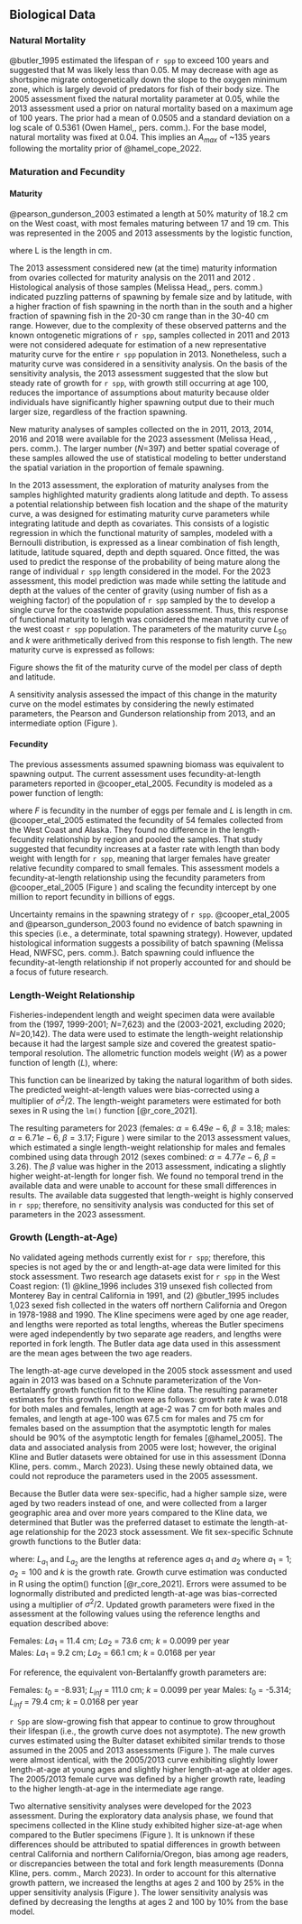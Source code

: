 ## Biological Data

### Natural Mortality

@butler_1995 estimated the lifespan of `r spp` to exceed 100 years and suggested that M was likely less than 0.05. M may decrease with age as shortspine migrate ontogenetically down the slope to the oxygen minimum zone, which is largely devoid of predators for fish of their body size. The 2005 assessment fixed the natural mortality parameter at 0.05, while the 2013 assessment used a prior on natural mortality based on a maximum age of 100 years. The prior had a mean of 0.0505 and a standard deviation on a log scale of 0.5361 (Owen Hamel,\gls{nwfsc}, pers. comm.). For the base model, natural mortality was fixed at 0.04. This implies an $A_{max}$ of ~135 years following the mortality prior of @hamel_cope_2022. 

### Maturation and Fecundity

#### Maturity   
@pearson_gunderson_2003 estimated a length at 50% maturity of 18.2 cm on the West coast, with most females maturing between 17 and 19 cm. This was represented in the 2005 and 2013 assessments by the logistic function,
\begin{equation} M(L) = (1 + e^{-2.3(L-18.2)})-1\end{equation}

where L is the length in cm.

The 2013 assessment considered new (at the time) maturity information from ovaries collected for maturity analysis on the 2011 and 2012 \gls{s-wcgbt}. Histological analysis of those samples (Melissa Head,\gls{nwfsc}, pers. comm.) indicated puzzling patterns of spawning by female size and by latitude, with a higher fraction of fish spawning in the north than in the south and a higher fraction of spawning fish in the 20-30 cm range than in the 30-40 cm range. However, due to the complexity of these observed patterns and the known ontogenetic migrations of `r spp`, samples collected in 2011 and 2013 were not considered adequate for estimation of a new representative maturity curve for the entire `r spp` population in 2013. Nonetheless, such a maturity curve was considered in a sensitivity analysis. On the basis of the sensitivity analysis, the 2013 assessment suggested that the slow but steady rate of growth for `r spp`, with growth still occurring at age 100, reduces the importance of assumptions about maturity because older individuals have significantly higher spawning output due to their much larger size, regardless of the fraction spawning.

New maturity analyses of samples collected on the \gls{s-wcgbt} in 2011, 2013, 2014, 2016 and 2018 were available for the 2023 assessment (Melissa Head, \gls{nwfsc}, pers. comm.). The larger number ($N$=397) and better spatial coverage of these samples allowed the use of statistical modeling to better understand the spatial variation in the proportion of female spawning.

In the 2013 assessment, the exploration of maturity analyses from the \gls{s-wcgbt} samples highlighted maturity gradients along latitude and depth. To assess a potential relationship between fish location and the shape of the maturity curve, a \gls{glm} was designed for estimating maturity curve parameters while integrating latitude and depth as covariates. This \gls{glm} consists of a logistic regression in which the functional maturity of samples, modeled with a Bernoulli distribution, is expressed as a linear combination of fish length, latitude, latitude squared, depth and depth squared. Once fitted, the \gls{glm} was used to predict the response of the probability of being mature along the range of individual `r spp` length considered in the model. For the 2023 assessment, this model prediction was made while setting the latitude and depth at the values of the center of gravity (using number of fish as a weighing factor) of the population of `r spp` sampled by the \gls{s-wcgbt} to develop a single curve for the coastwide population assessment. Thus, this response of functional maturity to length was considered the mean maturity curve of the west coast `r spp` population. The parameters of the maturity curve $L_{50}$ and $k$ were arithmetically derived from this response to fish length. The new maturity curve is expressed as follows:

\begin{equation} M(L) = (1+e^{-2.3(L-31.42)})^{-1}\end{equation}

Figure \ref{fig:mat1} shows the fit of the maturity curve of the model per class of depth and latitude.

A sensitivity analysis assessed the impact of this change in the maturity curve on the model estimates by considering the newly estimated parameters, the Pearson and Gunderson relationship from  2013, and an intermediate option (Figure \ref{fig:mat2}).

#### Fecundity   
The previous assessments assumed spawning biomass was equivalent to spawning output. The current assessment uses fecundity-at-length parameters reported in @cooper_etal_2005. Fecundity is modeled as a power function of length:

\begin{equation} F = 0.0544L^{3.978} \end{equation}

where $F$ is fecundity in the number of eggs per female and  $L$ is length in cm. @cooper_etal_2005 estimated the fecundity of 54 females collected from the West Coast and Alaska. They found no difference in the length-fecundity relationship by region and pooled the samples. That study suggested that fecundity increases at a faster rate with length than body weight with length for `r spp`, meaning that larger females have greater relative fecundity compared to small females. This assessment models a fecundity-at-length relationship using the fecundity parameters from @cooper_etal_2005 (Figure \ref{fig:fec}) and scaling the fecundity intercept by one million to report fecundity in billions of eggs.

Uncertainty remains in the spawning strategy of `r spp`. @cooper_etal_2005 and @pearson_gunderson_2003 found no evidence of batch spawning in this species (i.e., a determinate, total spawning strategy). However, updated histological information suggests a possibility of batch spawning (Melissa Head, NWFSC, pers. comm.). Batch spawning could influence the fecundity-at-length relationship if not properly accounted for and should be a focus of future research.

### Length-Weight Relationship
Fisheries-independent length and weight specimen data were available from the \gls{s-aslope} (1997, 1999-2001; $N$=7,623) and the \gls{s-wcgbt} (2003-2021, excluding 2020; $N$=20,142). The \gls{s-wcgbt} data were used to estimate the length-weight relationship because it had the largest sample size and covered the greatest spatio-temporal resolution. The allometric function models weight ($W$) as a power function of length ($L$), where:

\begin{equation} W = \alpha L^{\beta} \end{equation}

This function can be linearized by taking the natural logarithm of both sides. The predicted weight-at-length values were bias-corrected using a multiplier of $\sigma^2 / 2$. The length-weight parameters were estimated for both sexes in R using the `lm()` function [@r_core_2021]. 

The resulting parameters for 2023 (females: $\alpha = 6.49e-6$, $\beta = 3.18$; males: $\alpha = 6.71e-6$, $\beta = 3.17$; Figure \ref{fig:lengthweight}) were similar to the 2013 assessment values, which estimated a single length-weight relationship for males and females combined using \gls{s-wcgbt} data through 2012 (sexes combined: $\alpha = 4.77e-6$, $\beta=3.26$). The $\beta$ value was higher in the 2013 assessment, indicating a slightly higher weight-at-length for longer fish. We found no temporal trend in the available data and were unable to account for these small differences in results. The available data suggested that length-weight is highly conserved in `r spp`; therefore, no sensitivity analysis was conducted for this set of parameters in the 2023 assessment.

### Growth (Length-at-Age)
No validated ageing methods currently exist for `r spp`; therefore, this species is not aged by the \gls{nwfsc} or \gls{swfsc} and length-at-age data were limited for this stock assessment. Two research age datasets exist for `r spp` in the West Coast region: (1) @kline_1996 includes 319 unsexed fish collected from Monterey Bay in central California in 1991, and (2) @butler_1995 includes 1,023 sexed fish collected in the waters off northern California and Oregon in 1978-1988 and 1990. The Kline specimens were aged by one age reader, and lengths were reported as total lengths, whereas the Butler specimens were aged independently by two separate age readers, and lengths were reported in fork length. The Butler data age data used in this assessment are the mean ages between the two age readers. 

The length-at-age curve developed in the 2005 stock assessment and used again in 2013 was based on a Schnute parameterization of the Von-Bertalanffy growth function fit to the Kline data. The resulting parameter estimates for this growth function were as follows: growth rate $k$ was 0.018 for both males and females, length at age-2 was 7 cm for both males and females, and length at age-100 was 67.5 cm for males and 75 cm for females based on the assumption that the asymptotic length for males should be 90% of the asymptotic length for females [@hamel_2005]. The data and associated analysis from 2005 were lost; however, the original Kline and Butler datasets were obtained for use in this assessment (Donna Kline, pers. comm., March 2023). Using these newly obtained data, we could not reproduce the parameters used in the 2005 assessment. 

Because the Butler data were sex-specific, had a higher sample size, were aged by two readers instead of one, and were collected from a larger geographic area and over more years compared to the Kline data, we determined that Butler was the preferred dataset to estimate the length-at-age relationship for the 2023 stock assessment. We fit sex-specific Schnute growth functions to the Butler data:

\begin{equation} \hat{L}_{a} = L_{a_{1}}+\frac{(L_{a_{2}}-L_{a_{1}})(1-exp(-k(a_{2}-a_{1})))}{(1-exp(-k(a_{2}-a_{1})))}\end{equation}

where:
$L_{a_{1}}$ and $L_{a_{2}}$ are the lengths at reference ages $a_{1}$ and $a_{2}$ where $a_{1}=1$; $a_{2}=100$ and $k$ is the growth rate. Growth curve estimation was conducted in R using the optim() function [@r_core_2021]. Errors were assumed to be lognormally distributed and predicted length-at-age was bias-corrected using a multiplier of $\sigma^2/2$. Updated growth parameters were fixed in the assessment at the following values using the reference lengths and equation described above:  

Females: $L{a_{1}}$ = 11.4 cm; $L{a_{2}}$ = 73.6 cm; $k$ = 0.0099 per year  
Males: $L{a_{1}}$ = 9.2 cm; $L{a_{2}}$ = 66.1 cm; $k$ = 0.0168 per year  
  
For reference, the equivalent von-Bertalanffy growth parameters are:  
  
Females: $t{_0}$ = -8.931; $L{_{inf}}$ = 111.0 cm; $k$ = 0.0099 per year
Males: $t{_0}$ = -5.314; $L{_{inf}}$ = 79.4 cm; $k$ = 0.0168 per year  

`r Spp` are slow-growing fish that appear to continue to grow throughout their lifespan (i.e., the growth curve does not asymptote). The new growth curves estimated using the Bulter dataset exhibited similar trends to those assumed in the 2005 and 2013 assessments (Figure \ref{fig:growthcurve}). The male curves were almost identical, with the 2005/2013 curve exhibiting slightly lower length-at-age at young ages and slightly higher length-at-age at older ages. The 2005/2013 female curve was defined by a higher growth rate, leading to the higher length-at-age in the intermediate age range.

Two alternative sensitivity analyses were developed for the 2023 assessment. During the exploratory data analysis phase, we found that specimens collected in the Kline study exhibited higher size-at-age when compared to the Butler specimens (Figure \ref{fig:growthcurve}). It is unknown if these differences should be attributed to spatial differences in growth between central California and northern California/Oregon, bias among age readers, or discrepancies between the total and fork length measurements (Donna Kline, pers. comm., March 2023). In order to account for this alternative growth pattern, we increased the lengths at ages 2 and 100 by 25% in the upper sensitivity analysis (Figure \ref{fig:growthcurve}). The lower sensitivity analysis was defined by decreasing the lengths at ages 2 and 100 by 10% from the base model. 
